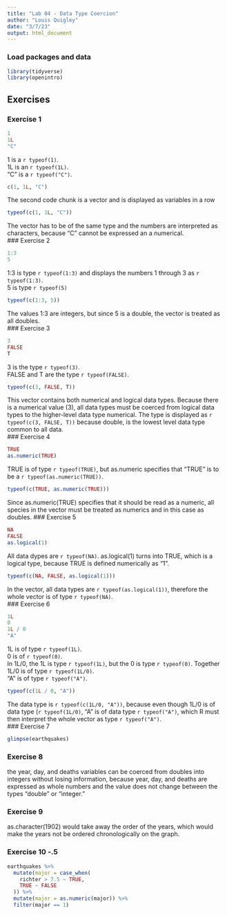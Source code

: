 ```yaml
---
title: "Lab 04 - Data Type Coercion"
author: "Louis Quigley"
date: "3/7/23"
output: html_document
---
```


### Load packages and data

```r
library(tidyverse)
library(openintro)
```

## Exercises

### Exercise 1

```r
1
1L
"C"
```
1 is a `r typeof(1)`.  
1L is an `r typeof(1L)`.  
"C" is a `r typeof("C")`.  
```r
c(1, 1L, "C")
```
The second code chunk is a vector and is displayed as variables in a row
```r
typeof(c(1, 1L, "C"))
```
The vector has to be of the same type and the numbers are interpreted as characters, because "C" cannot be expressed an a numerical.  
### Exercise 2

```r
1:3
5
```
1:3 is type `r typeof(1:3)` and displays the numbers 1 through 3 as `r typeof(1:3)`.  
5 is type `r typeof(5)`
```r
typeof(c(1:3, 5))
```
The values 1:3 are integers, but since 5 is a double, the vector is treated as all doubles.  
### Exercise 3

```r
3 
FALSE
T
```
3 is the type `r typeof(3)`.  
FALSE and T are the type `r typeof(FALSE)`.
```r
typeof(c(3, FALSE, T))
```
This vector contains both numerical and logical data types. Because there is a numerical value (3), all data types must be coerced from logical data types to the higher-level data type numerical. The type is displayed as `r typeof(c(3, FALSE, T))` because double, is the lowest level data type common to all data.  
### Exercise 4

```r
TRUE
as.numeric(TRUE)
```
TRUE is of type `r typeof(TRUE)`, but as.numeric specifies that "TRUE" is to be a `r typeof(as.numeric(TRUE))`.  
```r
typeof(c(TRUE, as.numeric(TRUE)))
```
Since as.numeric(TRUE) specifies that it should be read as a numeric, all species in the vector must be treated as numerics and in this case as doubles. 
### Exercise 5

```r
NA
FALSE
as.logical(1)
```
All data dypes are `r typeof(NA)`. as.logical(1) turns into TRUE, which is a logical type, because TRUE is defined numerically as "1".
```r
typeof(c(NA, FALSE, as.logical(1)))
```
In the vector, all data types are `r typeof(as.logical(1))`, therefore the whole vector is of type `r typeof(NA)`.  
### Exercise 6

```r
1L
0
1L / 0
"A"
```
1L is of type `r typeof(1L)`.  
0 is of `r typeof(0)`.  
In 1L/0, the 1L is type `r typeof(1L)`, but the 0 is type `r typeof(0)`. Together 1L/0 is of type `r typeof(1L/0)`.  
"A" is of type `r typeof("A")`.  
```r
typeof(c(1L / 0, "A"))
```
The data type is `r typeof(c(1L/0, "A"))`, because even though 1L/0 is of data type (`r typeof(1L/0)`, "A" is of data type `r typeof("A")`, which R must then interpret the whole vector as type `r typeof("A")`.  
### Exercise 7

```r
glimpse(earthquakes)
```


### Exercise 8

the year, day, and deaths variables can be coerced from doubles into integers without losing information, because year, day, and deaths are expressed as whole numbers and the value does not change between the types "double" or "integer."

### Exercise 9

as.character(1902) would take away the order of the years, which would make
the years not be ordered chronologically on the graph. 

### Exercise 10 -.5

```r
earthquakes %>% 
  mutate(major = case_when(
    richter > 7.5 ~ TRUE,
    TRUE ~ FALSE
  )) %>% 
  mutate(major = as.numeric(major)) %>% 
  filter(major == 1)
```
